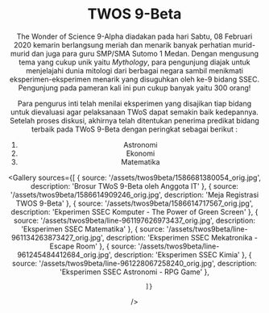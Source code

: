 
<Header />

<div className="container">

# TWOS 9-Beta

The Wonder of Science 9-Alpha diadakan pada hari Sabtu, 08 Februari 2020 kemarin berlangsung meriah dan menarik banyak perhatian murid-murid dan juga para guru SMP/SMA Sutomo 1 Medan. Dengan mengusung tema yang cukup unik yaitu _Mythology_, para pengunjung diajak untuk menjelajahi dunia mitologi dari berbagai negara sambil menikmati eksperimen-eksperimen menarik yang disuguhkan oleh ke-9 bidang SSEC. Pengunjung pada pameran kali ini pun cukup banyak yaitu 300 orang!

Para pengurus inti telah menilai eksperimen yang disajikan tiap bidang untuk dievaluasi agar pelaksanaan TWoS dapat semakin baik kedepannya. Setelah proses diskusi, akhirnya telah ditentukan penerima predikat bidang terbaik pada TWoS 9-Beta dengan peringkat sebagai berikut :

1. Astronomi
2. Ekonomi
3. Matematika

<Gallery sources={[
    { source: '/assets/twos9beta/1586681380054_orig.jpg', description: 'Brosur TWoS 9-Beta oleh Anggota IT' },
    { source: '/assets/twos9beta/1586614909246_orig.jpg', description: 'Meja Registrasi TWOS 9-Beta' },
    { source: '/assets/twos9beta/1586614717567_orig.jpg', description: 'Ekperimen SSEC Komputer - The Power of Green Screen' },
    { source: '/assets/twos9beta/line-961197626973437_orig.jpg', description: 'Eksperimen SSEC Matematika' },
    { source: '/assets/twos9beta/line-961134263873427_orig.jpg', description: 'Eksperimen SSEC Mekatronika - Escape Room' },
    { source: '/assets/twos9beta/line-961245484412684_orig.jpg', description: 'Eksperimen SSEC Kimia' },
    { source: '/assets/twos9beta/line-961228067258240_orig.jpg', description: 'Eksperimen SSEC Astronomi - RPG Game' },

            ]}

/>

</div>

<Sidebar />
